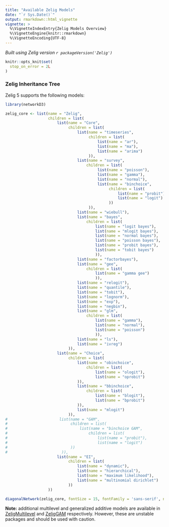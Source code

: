 ```yaml
---
title: "Available Zelig Models"
date: "`r Sys.Date()`"
output: rmarkdown::html_vignette
vignette: >
  %\VignetteIndexEntry{Zelig Models Overview}
  %\VignetteEngine{knitr::rmarkdown}
  %\VignetteEncoding{UTF-8}
---
```


*Built using Zelig version `r packageVersion('Zelig')`*

```r
knitr::opts_knit$set(
  stop_on_error = 2L
)

```

### Zelig Inheritance Tree

Zelig 5 supports the following models:

```r
library(networkD3)

zelig_core <- list(name = "Zelig",
                   children = list(
                       list(name = "Core",
                            children = list(
                                list(name = "timeseries",
                                     children = list(
                                         list(name = "ar"),
                                         list(name = "ma"),
                                         list(name = "arima")
                                     )),
                                list(name = "survey",
                                    children = list(
                                         list(name = "poisson"),
                                         list(name = "gamma"),
                                         list(name = "normal"),
                                         list(name = "binchoice",
                                              children = list(
                                                  list(name = "probit"),
                                                  list(name = "logit")
                                              ))
                                     )),
                                list(name = "wiebull"),
                                list(name = "bayes",
                                    children = list(
                                        list(name = "logit bayes"),
                                        list(name = "mlogit bayes"),
                                        list(name = "normal bayes"),
                                        list(name = "poisson bayes"),
                                        list(name = "probit bayes"),
                                        list(name = "tobit bayes")
                                        )),
                                list(name = "factorbayes"),
                                list(name = "gee",
                                    children = list(
                                        list(name = "gamma gee")
                                        )),
                                list(name = "relogit"),
                                list(name = "quantile"),
                                list(name = "tobit"),
                                list(name = "lognorm"),
                                list(name = "exp"),
                                list(name = "negbin"),
                                list(name = "glm",
                                    children = list(
                                        list(name = "gamma"),
                                        list(name = "normal"),
                                        list(name = "poisson")
                                        )),
                                list(name = "ls"),
                                list(name = "ivreg")
                            )),
                       list(name = "Choice",
                            children = list(
                                list(name = "obinchoice",
                                    children = list(
                                        list(name = "ologit"),
                                        list(name = "oprobit")
                                )),
                                list(name = "bbinchoice",
                                    children = list(
                                        list(name = "blogit"),
                                        list(name = "bprobit")
                                )),
                                list(name = "mlogit")
                            )),
#                       list(name = "GAM",
#                            children = list(
#                                list(name = "binchoice GAM",
#                                    children = list(
#                                        list(name = "probit"),
#                                        list(name = "logit")
#                            ))
#                        )),
                       list(name = "EI",
                            children = list(
                                list(name = "dynamic"),
                                list(name = "hierarchical"),
                                list(name = "maximum likelihood"),
                                list(name = "multinomial dirichlet")
                            ))
                   ))

diagonalNetwork(zelig_core, fontSize = 15, fontFamily = 'sans-serif', nodeStroke = 'd16103')
```

**Note:** additional multilevel and generalized additive models are available in
[ZeligMultilevel](https://github.com/IQSS/ZeligMultilevel) and
[ZeligGAM](https://github.com/IQSS/ZeligGAM) respectively.
However, these are unstable packages and should be used with caution.
